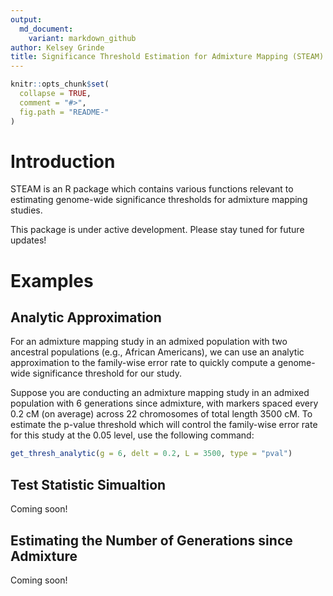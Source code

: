 ```yaml
---
output:
  md_document:
    variant: markdown_github
author: Kelsey Grinde
title: Significance Threshold Estimation for Admixture Mapping (STEAM)
---
```


<!-- README.md is generated from README.Rmd. Please edit that file -->

```r
knitr::opts_chunk$set(
  collapse = TRUE,
  comment = "#>",
  fig.path = "README-"
)
```

# Introduction

STEAM is an R package which contains various functions relevant to estimating genome-wide significance thresholds for admixture mapping studies. 

This package is under active development. Please stay tuned for future updates!

# Examples

## Analytic Approximation

For an admixture mapping study in an admixed population with two ancestral populations (e.g., African Americans), we can use an analytic approximation to the family-wise error rate to quickly compute a genome-wide significance threshold for our study. 

Suppose you are conducting an admixture mapping study in an admixed population with 6 generations since admixture, with markers spaced every 0.2 cM (on average) across 22 chromosomes of total length 3500 cM. To estimate the p-value threshold which will control the family-wise error rate for this study at the 0.05 level, use the following command:

```r
get_thresh_analytic(g = 6, delt = 0.2, L = 3500, type = "pval")
```

## Test Statistic Simualtion

Coming soon!

## Estimating the Number of Generations since Admixture

Coming soon!
